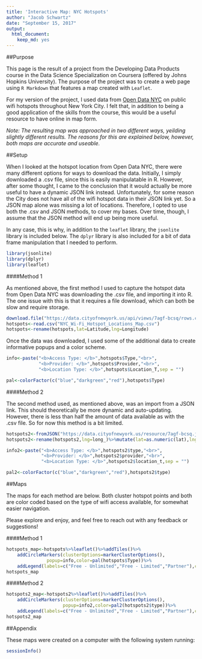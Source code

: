 ```yaml
---
title: 'Interactive Map: NYC Hotspots'
author: "Jacob Schwartz"
date: "September 15, 2017"
output: 
  html_document: 
    keep_md: yes
---
```


##Purpose

This page is the result of a project from the Developing Data Products course in the Data Science Specialization on Coursera (offered by Johns Hopkins University). The purpose of the project was to create a web page using `R Markdown` that features a map created with `Leaflet`.

For my version of the project, I used data from [Open Data NYC](https://opendata.cityofnewyork.us/) on public wifi hotspots throughout New York City. I felt that, in addition to being a good application of the skills from the course, this would be a useful resource to have online in map form.

*Note: The resulting map was approached in two different ways, yeilding slightly different results. The reasons for this are explained below, however, both maps are accurate and useable.*


##Setup

When I looked at the hotspot location from Open Data NYC, there were many different options for ways to download the data. Initially, I simply downloaded a .csv file, since this is easily manipulatable in R. However, after some thought, I came to the conclusion that it would actually be more useful to have a dynamic JSON link instead. Unfortunately, for some reason the City does not have all of the wifi hotspot data in their JSON link yet. So a JSON map alone was missing a lot of locations. Therefore, I opted to use both the .csv and JSON methods, to cover my bases. Over time, though, I assume that the JSON method will end up being more useful.

In any case, this is why, in addition to the `leaflet` library, the `jsonlite` library is included below. The `dplyr` library is also included for a bit of data frame manipulation that I needed to perform.

```r
library(jsonlite)
library(dplyr)
library(leaflet)
```


####Method 1

As mentioned above, the first method I used to capture the hotspot data from Open Data NYC was downloading the .csv file, and importing it into R. The one issue with this is that it requires a file download, which can both be slow and require storage.

```r
download.file("https://data.cityofnewyork.us/api/views/7agf-bcsq/rows.csv?accessType=DOWNLOAD","NYC_Wi-Fi_Hotspot_Locations_Map.csv")
hotspots<-read.csv("NYC_Wi-Fi_Hotspot_Locations_Map.csv")
hotspots<-rename(hotspots,lat=Latitude,lng=Longitude)
```

Once the data was downloaded, I used some of the additional data to create informative popups and a color scheme.

```r
info<-paste("<b>Access Type: </b>",hotspots$Type,"<br>",
            "<b>Provider: </b>",hotspots$Provider,"<br>",
            "<b>Location Type: </b>",hotspots$Location_T,sep = "")

pal<-colorFactor(c("blue","darkgreen","red"),hotspots$Type)
```


####Method 2

The second method used, as mentioned above, was an import from a JSON link. This should theoretically be more dynamic and auto-updating. However, there is less than half the amount of data available as with the .csv file. So for now this method is a bit limited.

```r
hotspots2<-fromJSON("https://data.cityofnewyork.us/resource/7agf-bcsq.json", flatten = TRUE)
hotspots2<-rename(hotspots2,lng=long_)%>%mutate(lat=as.numeric(lat),lng=as.numeric(lng))

info2<-paste("<b>Access Type: </b>",hotspots2$type,"<br>",
             "<b>Provider: </b>",hotspots2$provider,"<br>",
             "<b>Location Type: </b>",hotspots2$location_t,sep = "")

pal2<-colorFactor(c("blue","darkgreen","red"),hotspots2$type)
```


##Maps

The maps for each method are below. Both cluster hotspot points and both are color coded based on the type of wifi access available, for somewhat easier navigation.

Please explore and enjoy, and feel free to reach out with any feedback or suggestions!

####Method 1

```r
hotspots_map<-hotspots%>%leaflet()%>%addTiles()%>%
    addCircleMarkers(clusterOptions=markerClusterOptions(),
               popup=info,color=pal(hotspots$Type))%>%
    addLegend(labels=c("Free - Unlimited","Free - Limited","Partner"),colors=c("blue","darkgreen","red"))
hotspots_map
```

####Method 2

```r
hotspots2_map<-hotspots2%>%leaflet()%>%addTiles()%>%
    addCircleMarkers(clusterOptions=markerClusterOptions(),
                     popup=info2,color=pal2(hotspots2$type))%>%
    addLegend(labels=c("Free - Unlimited","Free - Limited","Partner"),colors=c("blue","darkgreen","red"))
hotspots2_map
```


##Appendix

These maps were created on a computer with the following system running:
```r
sessionInfo()
```
